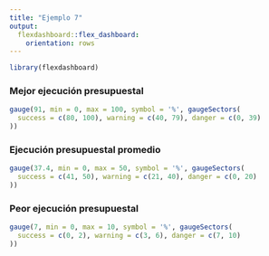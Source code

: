 ---
title: "Ejemplo 7"
output:
  flexdashboard::flex_dashboard:
    orientation: rows
---

```{r setup, include=FALSE}
library(flexdashboard)
```

### Mejor ejecución presupuestal

```{r}
gauge(91, min = 0, max = 100, symbol = '%', gaugeSectors(
  success = c(80, 100), warning = c(40, 79), danger = c(0, 39)
))
```

### Ejecución presupuestal promedio

```{r}
gauge(37.4, min = 0, max = 50, symbol = '%', gaugeSectors(
  success = c(41, 50), warning = c(21, 40), danger = c(0, 20)
))
```

### Peor ejecución presupuestal

```{r}
gauge(7, min = 0, max = 10, symbol = '%', gaugeSectors(
  success = c(0, 2), warning = c(3, 6), danger = c(7, 10)
))
```
